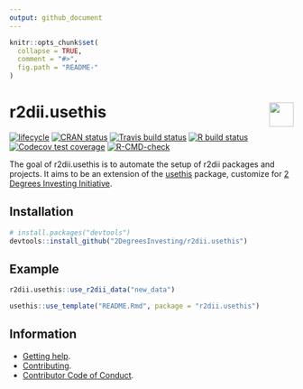 ```yaml
---
output: github_document 
---
```

<!-- README.md is generated from README.Rmd. Please edit that file -->

```r
knitr::opts_chunk$set(
  collapse = TRUE,
  comment = "#>",
  fig.path = "README-"
)
```

# r2dii.usethis <a href='https://github.com/2DegreesInvesting/r2dii.usethis'><img src='https://imgur.com/A5ASZPE.png' align='right' height='43' /></a>

<!-- badges: start -->
[![lifecycle](https://img.shields.io/badge/lifecycle-experimental-orange.svg)](https://www.tidyverse.org/lifecycle/#experimental)
[![CRAN status](https://www.r-pkg.org/badges/version/r2dii.usethis)](https://cran.r-project.org/package=r2dii.usethis)
[![Travis build status](https://travis-ci.org/2DegreesInvesting/r2dii.usethis.svg?branch=master)](https://travis-ci.org/2DegreesInvesting/r2dii.usethis)
[![R build status](https://github.com/2DegreesInvesting/r2dii.usethis/workflows/R-CMD-check/badge.svg)](https://github.com/2DegreesInvesting/r2dii.usethis/actions)
[![Codecov test coverage](https://codecov.io/gh/2degreesinvesting/r2dii.usethis/branch/master/graph/badge.svg)](https://codecov.io/gh/2degreesinvesting/r2dii.usethis?branch=master)
[![R-CMD-check](https://github.com/2DegreesInvesting/r2dii.usethis/workflows/R-CMD-check/badge.svg)](https://github.com/2DegreesInvesting/r2dii.usethis/actions)
<!-- badges: end -->

The goal of r2dii.usethis is to automate the setup of r2dii packages and projects. It aims to be an extension of the [usethis](https://usethis.r-lib.org/) package, customize for [2 Degrees Investing Initiative](https://2degrees-investing.org/).

## Installation

```R
# install.packages("devtools")
devtools::install_github("2DegreesInvesting/r2dii.usethis")
```

## Example

```r
r2dii.usethis::use_r2dii_data("new_data")
```

```R
usethis::use_template("README.Rmd", package = "r2dii.usethis")
```

## Information

* [Getting help](https://2degreesinvesting.github.io/.github/SUPPORT.html).
* [Contributing](https://2degreesinvesting.github.io/.github/CONTRIBUTING.html).
* [Contributor Code of Conduct](https://2degreesinvesting.github.io/.github/CODE_OF_CONDUCT.html).
